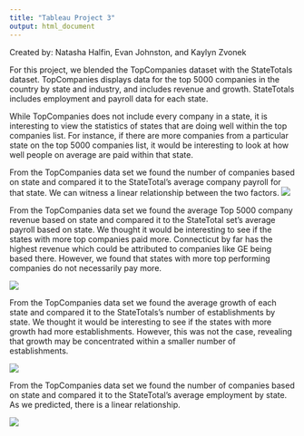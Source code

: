 ```yaml
---
title: "Tableau Project 3"
output: html_document
---
```

Created by: Natasha Halfin, Evan Johnston, and Kaylyn Zvonek 

For this project, we blended the TopCompanies dataset with the StateTotals dataset. TopCompanies displays data for the top 5000 companies in the country by state and industry, and includes revenue and growth. StateTotals includes employment and payroll data for each state.

While TopCompanies does not include every company in a state, it is interesting to view the statistics of states that are doing well within the top companies list. For instance, if there are more companies from a particular state on the top 5000 companies list, it would be interesting to look at how well people on average are paid within that state. 



From the TopCompanies data set we found the number of companies based on state and compared it to the StateTotal's average company payroll for that state. We can witness a linear relationship between the two factors.
![](./Sheet1.png) 

From the TopCompanies data set we found the average Top 5000 company revenue based on state and compared it to the StateTotal set's average payroll based on state. We thought it would be interesting to see if the states with more top companies paid more. Connecticut by far has the highest revenue which could be attributed to companies like GE being based there. However, we found that states with more top performing companies do not necessarily pay more. 

![](./Sheet2.png) 


From the TopCompanies data set we found the average growth of each state and compared it to the StateTotals's number of establishments by state. We thought it would be interesting to see if the states with more growth had more establishments. However, this was not the case, revealing that growth may be concentrated within a smaller number of establishments. 

![](./Sheet3.png) 


From the TopCompanies data set we found the number of companies based on state and compared it to the StateTotal's average employment by state. As we predicted, there is a linear relationship.

![](./Sheet4.png) 
